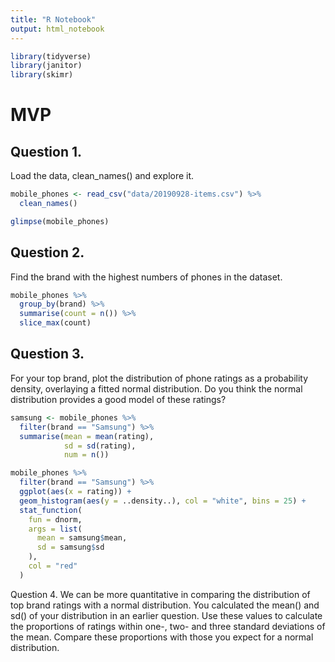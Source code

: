 ```yaml
---
title: "R Notebook"
output: html_notebook
---
```


```r
library(tidyverse)
library(janitor)
library(skimr)
```
# MVP
## Question 1.
Load the data, clean_names() and explore it.

```r
mobile_phones <- read_csv("data/20190928-items.csv") %>%
  clean_names()

glimpse(mobile_phones)
```

## Question 2.
Find the brand with the highest numbers of phones in the dataset.

```r
mobile_phones %>%
  group_by(brand) %>%
  summarise(count = n()) %>%
  slice_max(count)
```

## Question 3.
For your top brand, plot the distribution of phone ratings as a probability density, overlaying a fitted normal distribution. Do you think the normal distribution provides a good model of these ratings?

```r
samsung <- mobile_phones %>%
  filter(brand == "Samsung") %>%
  summarise(mean = mean(rating),
            sd = sd(rating),
            num = n())
```

```r
mobile_phones %>% 
  filter(brand == "Samsung") %>%
  ggplot(aes(x = rating)) +
  geom_histogram(aes(y = ..density..), col = "white", bins = 25) +
  stat_function(
    fun = dnorm, 
    args = list(
      mean = samsung$mean, 
      sd = samsung$sd
    ),
    col = "red"
  )
```


Question 4.
We can be more quantitative in comparing the distribution of top brand ratings with a normal distribution. You calculated the mean() and sd() of your distribution in an earlier question. Use these values to calculate the proportions of ratings within one-, two- and three standard deviations of the mean. Compare these proportions with those you expect for a normal distribution.